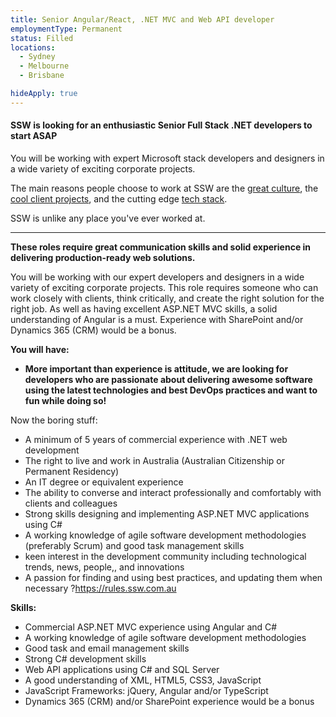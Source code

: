 ---
title: Senior Angular/React, .NET MVC and Web API developer
employmentType: Permanent
status: Filled
locations: 
  - Sydney
  - Melbourne
  - Brisbane

hideApply: true
---
        
#### SSW is looking for an enthusiastic Senior Full Stack .NET developers to start ASAP


You will be working with expert Microsoft stack developers and designers in a wide variety of exciting corporate projects.  

 The main reasons people choose to work at SSW are the [great culture](https://www.ssw.com.au/ssw/Company/Culture), the [cool client projects](https://www.ssw.com.au/ssw/Company/Clients), and the cutting edge [tech stack](https://www.ssw.com.au/ssw/Consulting/Default.aspx).  

 SSW is unlike any place you've ever worked at.




---


**These roles require great communication skills and solid experience in delivering production-ready web solutions.**


You will be working with our expert developers and designers in a wide variety of exciting corporate projects. This role requires someone who can work closely with clients, think critically, and create the right solution for the right job. As well as having excellent ASP.NET MVC skills, a solid understanding of Angular is a must. Experience with SharePoint and/or Dynamics 365 (CRM) would be a bonus.


**You will have:**


* **More important than experience is attitude, we are looking for developers who are passionate about delivering awesome software using the latest technologies and best DevOps practices and want to fun while doing so!**


Now the boring stuff:


* A minimum of 5 years of commercial experience with .NET web development
* The right to live and work in Australia (Australian Citizenship or Permanent Residency)
* An IT degree or equivalent experience
* The ability to converse and interact professionally and comfortably with clients and colleagues
* Strong skills designing and implementing ASP.NET MVC applications using C#
* A working knowledge of agile software development methodologies (preferably Scrum) and good task management skills
* keen interest in the development community including technological trends, news, people,, and innovations
* A passion for finding and using best practices, and updating them when necessary ?<https://rules.ssw.com.au>


**Skills:**


* Commercial ASP.NET MVC experience using Angular and C#
* A working knowledge of agile software development methodologies
* Good task and email management skills
* Strong C# development skills
* Web API applications using C# and SQL Server
* A good understanding of XML, HTML5, CSS3, JavaScript
* JavaScript Frameworks: jQuery, Angular and/or TypeScript
* Dynamics 365 (CRM) and/or SharePoint experience would be a bonus



